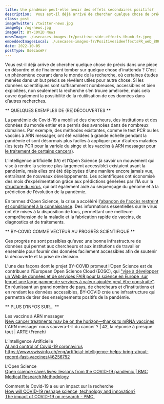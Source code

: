 ```yaml
---
title: Une pandémie peut-elle avoir des effets secondaires positifs?
description:  Vous est-il déjà arrivé de chercher quelque chose de précis dans une pièce en désordre et de finalement tomber sur quelque chose d’inattendu ? C’est un phénomène courant dans le monde de la recherche, où certaines études menées dans un but précis se révèlent utiles pour autre chose.
class: post
imageTwitter: /twitter-news.jpg
imageOg: /og-news.jpg
imageAlt: BY-COVID News
newsImage: ./usecases-images-fr/positive-side-effects-thumb-fr.jpeg
embeddedImagesLocal: ./usecases-images-fr/PositivesideeffectsFR_web_800px.jpg
date: 2022-10-05
postType: UsecaseFr
---
```


Vous est-il déjà arrivé de chercher quelque chose de précis dans une pièce en désordre et de finalement tomber sur quelque chose d’inattendu ? C’est un phénomène courant dans le monde de la recherche, où certaines études menées dans un but précis se révèlent utiles pour autre chose. Si les données scientifiques sont suffisamment nombreuses, accessibles et bien exploitées, non seulement la recherche s’en trouve améliorée, mais cela ouvre également la possibilité de la réutilisation de ces données dans d’autres recherches.

** QUELQUES EXEMPLES DE (RE)DÉCOUVERTES **

La pandémie de Covid-19 a mobilisé des chercheurs, des institutions et des données du monde entier et a permis des avancées dans de nombreux domaines. Par exemple, des méthodes existantes, comme le test PCR ou les vaccins à ARN messager, ont été validées à grande échelle pendant la pandémie et sont désormais plus faciles à appliquer pour d’autres maladies (les [tests PCR pour la variole du singe](https://www.eurosurveillance.org/content/10.2807/1560-7917.ES.2022.27.32.2200497) et les [vaccins à ARN messager pour le traitement de certains cancers)](https://www.nationalgeographic.com/science/article/new-cancer-treatments-may-be-on-the-horizonthanks-to-mrna-vaccines). 

L’intelligence artificielle (IA) et l’Open Science (à savoir un mouvement qui vise à rendre la science plus largement accessible) existaient avant la pandémie, mais elles ont été déployées d’une manière encore jamais vue, entraînant de nouveaux développements. Les scientifiques ont économisé des mois d’expérimentation grâce aux prédictions générées par l’IA sur la [structure du virus](https://www.coe.int/en/web/artificial-intelligence/ai-and-control-of-covid-19-coronavirus), qui ont également aidé au séquençage du génome et à la prédiction de l’évolution de la pandémie. 

En termes d’Open Science, la crise a accéléré l['abandon de l'accès restreint et conditionnel à la connaissance](https://bmcmedresmethodol.biomedcentral.com/articles/10.1186/s12874-021-01304-y). Des informations essentielles sur le virus ont été mises à la disposition de tous, permettant une meilleure compréhension de la maladie et la fabrication rapide de vaccins, de diagnostics et de traitements.

** BY-COVID COMME VECTEUR AU PROGRÈS SCIENTIFIQUE **

Ces progrès ne sont possibles qu'avec une bonne infrastructure de données qui permet aux chercheurs et aux institutions de travailler ensemble pour fournir des données facilement accessibles afin de soutenir la découverte et la prise de décision. 

L'une des façons dont le projet BY-COVID promeut l’Open Science est de contribuer à l'European Open Science Cloud (EOSC), qui ["vise à développer un Web de données et de services FAIR pour la science en Europe, sur lequel une large gamme de services à valeur ajoutée peut être construite"](https://eosc-portal.eu/about/eosc).
En réunissant un grand nombre de pays, de chercheurs et d'institutions et en rendant les données accessibles, BY-COVID crée une infrastructure qui permettra de tirer des enseignements positifs de la pandémie. 

** PLUS D’INFOS SUR… **

Les vaccins à ARN messager<br />
[New cancer treatments may be on the horizon—thanks to mRNA vaccines](https://www.nationalgeographic.com/science/article/new-cancer-treatments-may-be-on-the-horizonthanks-to-mrna-vaccines) <br />
L’ARN messager nous sauvera-t-il du cancer ? | 42, la réponse à presque tout | ARTE (French)

L’Intelligence Artificielle<br />
[AI and control of Covid-19 coronavirus](https://www.coe.int/en/web/artificial-intelligence/ai-and-control-of-covid-19-coronavirus)
https://www.swissinfo.ch/eng/artificial-intelligence-helps-bring-about-record-fast-vaccines/46256752 

L’Open Science<br />
[Open science saves lives: lessons from the COVID-19 pandemic | BMC Medical Research Methodology](https://bmcmedresmethodol.biomedcentral.com/articles/10.1186/s12874-021-01304-y)

Comment le Covid-19 a eu un impact sur la recherche <br />
[How will COVID-19 reshape science, technology and innovation?](https://www.oecd.org/coronavirus/policy-responses/how-will-covid-19-reshape-science-technology-and-innovation--2332334d/) <br />
[The impact of COVID-19 on research - PMC.](https://www.ncbi.nlm.nih.gov/pmc/articles/PMC7343645/#:~:text=Distancing%20and%20transmission%20issues%20have,clinical%20trial%20databases%20%5B12%5D)



